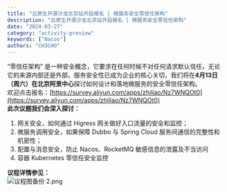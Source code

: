```yaml
---
title: "云原生开源沙龙北京站开启报名 | 微服务安全零信任架构"
description: "云原生开源沙龙北京站开启报名 | 微服务安全零信任架构"
date: "2024-03-27"
category: "activity-preview"
keywords: ["Nacos"]
authors: "CH3CHO"
---
```


“零信任架构” 是一种安全概念，它要求在任何时候不对任何请求默认信任，无论它的来源内部还是外部。服务安全性已成为企业的核心关切，我们将在**4月13日（周六）在北京阿里中心**探讨如何设计和落地微服务的安全零信任架构。<br />欢迎点击报名：[https://survey.aliyun.com/apps/zhiliao/Nz7WNQOt0](https://survey.aliyun.com/apps/zhiliao/Nz7WNQOt0)<br />**此次议题我们会深入探讨：**

1. 网关安全，如何通过 Higress 网关做好入口流量的安全和监控；
2. 微服务调用安全，如果保障 Dubbo 与 Spring Cloud 服务间通信的完整性和机密性；
3. 配置与消息安全，防止 Nacos、RocketMQ 敏感信息的泄露及不当访问
4. 容器 Kubernetes 零信任安全监控

**议程详情参见：**<br />![议程图备份 2.png](/img/1728552230758.png)

